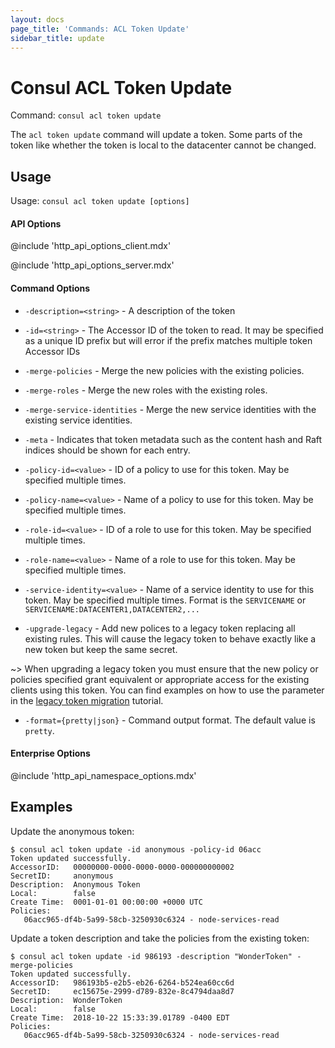 ```yaml
---
layout: docs
page_title: 'Commands: ACL Token Update'
sidebar_title: update
---
```


# Consul ACL Token Update

Command: `consul acl token update`

The `acl token update` command will update a token. Some parts of the token like whether the
token is local to the datacenter cannot be changed.

## Usage

Usage: `consul acl token update [options]`

#### API Options

@include 'http_api_options_client.mdx'

@include 'http_api_options_server.mdx'

#### Command Options

- `-description=<string>` - A description of the token

- `-id=<string>` - The Accessor ID of the token to read. It may be specified as a
  unique ID prefix but will error if the prefix matches multiple token Accessor IDs

- `-merge-policies` - Merge the new policies with the existing policies.

- `-merge-roles` - Merge the new roles with the existing roles.

- `-merge-service-identities` - Merge the new service identities with the existing service identities.

- `-meta` - Indicates that token metadata such as the content hash and Raft indices should be
  shown for each entry.

- `-policy-id=<value>` - ID of a policy to use for this token. May be specified multiple times.

- `-policy-name=<value>` - Name of a policy to use for this token. May be specified multiple times.

- `-role-id=<value>` - ID of a role to use for this token. May be specified multiple times.

- `-role-name=<value>` - Name of a role to use for this token. May be specified multiple times.

- `-service-identity=<value>` - Name of a service identity to use for this
  token. May be specified multiple times. Format is the `SERVICENAME` or
  `SERVICENAME:DATACENTER1,DATACENTER2,...`
- `-upgrade-legacy` - Add new polices to a legacy token replacing all existing
  rules. This will cause the legacy token to behave exactly like a new token
  but keep the same secret.

~> When upgrading a legacy token you must ensure that the new policy or policies
specified grant equivalent or appropriate access for the existing clients using
this token. You can find examples on how to use the parameter in the [legacy
token
migration](https://learn.hashicorp.com/tutorials/consul/access-control-token-migration)
tutorial.

- `-format={pretty|json}` - Command output format. The default value is `pretty`.

#### Enterprise Options

@include 'http_api_namespace_options.mdx'

## Examples

Update the anonymous token:

```shell-session
$ consul acl token update -id anonymous -policy-id 06acc
Token updated successfully.
AccessorID:   00000000-0000-0000-0000-000000000002
SecretID:     anonymous
Description:  Anonymous Token
Local:        false
Create Time:  0001-01-01 00:00:00 +0000 UTC
Policies:
   06acc965-df4b-5a99-58cb-3250930c6324 - node-services-read
```

Update a token description and take the policies from the existing token:

```shell-session
$ consul acl token update -id 986193 -description "WonderToken" -merge-policies
Token updated successfully.
AccessorID:   986193b5-e2b5-eb26-6264-b524ea60cc6d
SecretID:     ec15675e-2999-d789-832e-8c4794daa8d7
Description:  WonderToken
Local:        false
Create Time:  2018-10-22 15:33:39.01789 -0400 EDT
Policies:
   06acc965-df4b-5a99-58cb-3250930c6324 - node-services-read
```
